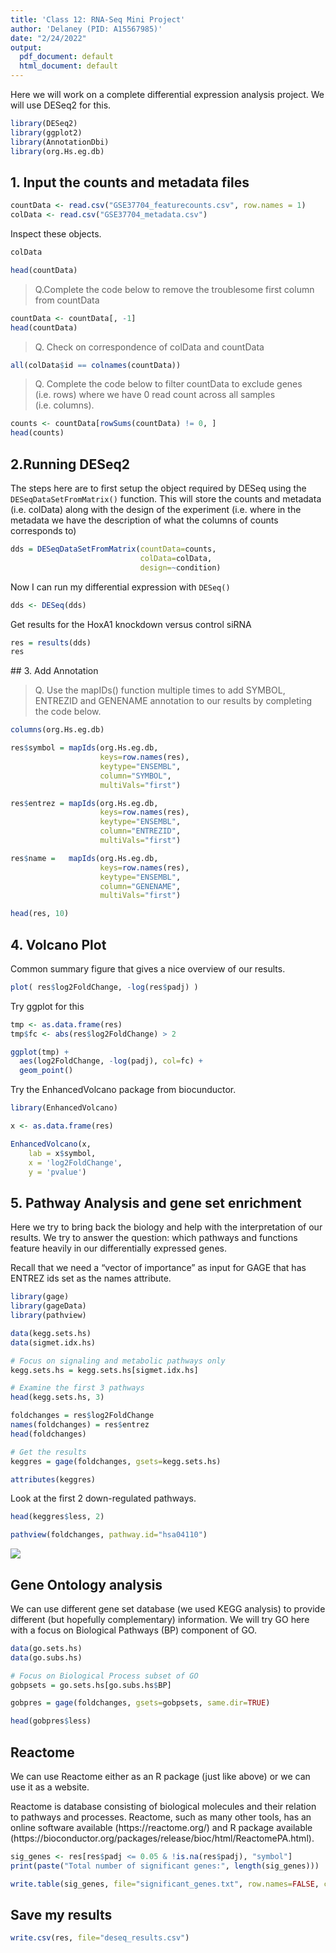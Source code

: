 ```yaml
---
title: 'Class 12: RNA-Seq Mini Project'
author: 'Delaney (PID: A15567985)'
date: "2/24/2022"
output:
  pdf_document: default
  html_document: default
---
```


Here we will work on a complete differential expression analysis project. We will use DESeq2 for this. 

```r

library(DESeq2)
library(ggplot2)
library(AnnotationDbi)
library(org.Hs.eg.db)
```

## 1. Input the counts and metadata files

```r
countData <- read.csv("GSE37704_featurecounts.csv", row.names = 1)
colData <- read.csv("GSE37704_metadata.csv")
```

Inspect these objects.
```r
colData
```

```r
head(countData)
```

>Q.Complete the code below to remove the troublesome first column from countData

```r
countData <- countData[, -1]
head(countData)
```

>Q. Check on correspondence of colData and countData

```r
all(colData$id == colnames(countData))
```

>Q. Complete the code below to filter countData to exclude genes (i.e. rows) where we have 0 read count across all samples (i.e. columns).

```r
counts <- countData[rowSums(countData) != 0, ]
head(counts)
```

## 2.Running DESeq2

The steps here are to first setup the object required by DESeq using the `DESeqDataSetFromMatrix()` function. This will store the counts and metadata (i.e. colData) along with the design of the experiment (i.e. where in the metadata we have the description of what the columns of counts corresponds to)

```r
dds = DESeqDataSetFromMatrix(countData=counts,
                             colData=colData,
                             design=~condition)
```

Now I can run my differential expression with `DESeq()`
```r
dds <- DESeq(dds)
```

Get results for the HoxA1 knockdown versus control siRNA
```r
res = results(dds)
res
```
 
 ## 3. Add Annotation
 
>Q. Use the mapIDs() function multiple times to add SYMBOL, ENTREZID and GENENAME annotation to our results by completing the code below.

```r
columns(org.Hs.eg.db)
```

```r
res$symbol = mapIds(org.Hs.eg.db,
                    keys=row.names(res), 
                    keytype="ENSEMBL",
                    column="SYMBOL",
                    multiVals="first")

res$entrez = mapIds(org.Hs.eg.db,
                    keys=row.names(res),
                    keytype="ENSEMBL",
                    column="ENTREZID",
                    multiVals="first")

res$name =   mapIds(org.Hs.eg.db,
                    keys=row.names(res),
                    keytype="ENSEMBL",
                    column="GENENAME",
                    multiVals="first")

head(res, 10)
```

## 4. Volcano Plot 

Common summary figure that gives a nice overview of our results. 
```r
plot( res$log2FoldChange, -log(res$padj) )
```

Try ggplot for this
```r
tmp <- as.data.frame(res)
tmp$fc <- abs(res$log2FoldChange) > 2 

ggplot(tmp) +
  aes(log2FoldChange, -log(padj), col=fc) +
  geom_point()
```

Try the EnhancedVolcano package from biocunductor. 
```r
library(EnhancedVolcano)
```

```r
x <- as.data.frame(res)

EnhancedVolcano(x,
    lab = x$symbol,
    x = 'log2FoldChange',
    y = 'pvalue')
```


## 5. Pathway Analysis and gene set enrichment

Here we try to bring back the biology and help with the interpretation of our results. We try to answer the question: which pathways and functions feature heavily in our differentially expressed genes. 

Recall that we need a "vector of importance" as input for GAGE that has ENTREZ ids set as the names attribute.

```r
library(gage)
library(gageData)
library(pathview)

data(kegg.sets.hs)
data(sigmet.idx.hs)

# Focus on signaling and metabolic pathways only
kegg.sets.hs = kegg.sets.hs[sigmet.idx.hs]

# Examine the first 3 pathways
head(kegg.sets.hs, 3)
```

```r
foldchanges = res$log2FoldChange
names(foldchanges) = res$entrez
head(foldchanges)
```

```r
# Get the results
keggres = gage(foldchanges, gsets=kegg.sets.hs)
```

```r
attributes(keggres)
```

Look at the first 2 down-regulated pathways. 
```r
head(keggres$less, 2)
```

```r
pathview(foldchanges, pathway.id="hsa04110")
```

![](hsa04110.pathview.png)

## Gene Ontology analysis

We can use different gene set database (we used KEGG analysis) to provide different (but hopefully complementary) information. We will try GO here with a focus on Biological Pathways (BP) component of GO.
```r
data(go.sets.hs)
data(go.subs.hs)

# Focus on Biological Process subset of GO
gobpsets = go.sets.hs[go.subs.hs$BP]

gobpres = gage(foldchanges, gsets=gobpsets, same.dir=TRUE)

head(gobpres$less)
```

## Reactome
  
We can use Reactome either as an R package (just like above) or we can use it as a website. 

Reactome is database consisting of biological molecules and their relation to pathways and processes. Reactome, such as many other tools, has an online software available (https://reactome.org/) and R package available (https://bioconductor.org/packages/release/bioc/html/ReactomePA.html).

```r
sig_genes <- res[res$padj <= 0.05 & !is.na(res$padj), "symbol"]
print(paste("Total number of significant genes:", length(sig_genes)))
```

```r
write.table(sig_genes, file="significant_genes.txt", row.names=FALSE, col.names=FALSE, quote=FALSE)
```


## Save my results

```r
write.csv(res, file="deseq_results.csv")
```

